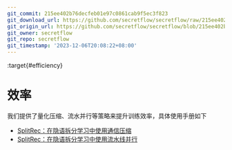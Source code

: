```yaml
---
git_commit: 215ee402b76decfeb01e97c0861cab9f5ec3f823
git_download_url: https://github.com/secretflow/secretflow/raw/215ee402b76decfeb01e97c0861cab9f5ec3f823/docs/user_guide/federated_learning/vertical_federated_learning/SplitRec/efficiency/index.rst
git_origin_url: https://github.com/secretflow/secretflow/blob/215ee402b76decfeb01e97c0861cab9f5ec3f823/docs/user_guide/federated_learning/vertical_federated_learning/SplitRec/efficiency/index.rst
git_owner: secretflow
git_repo: secretflow
git_timestamp: '2023-12-06T20:08:22+08:00'
---
```


:target{#efficiency}

# 效率

我们提供了量化压缩、流水并行等策略来提升训练效率，具体使用手册如下

<TableOfContents>


  - [SplitRec：在隐语拆分学习中使用通信压缩](sl_compressor.mdx)
  - [SplitRec：在隐语拆分学习中使用流水线并行](sl_pipeline.mdx)
</TableOfContents>
